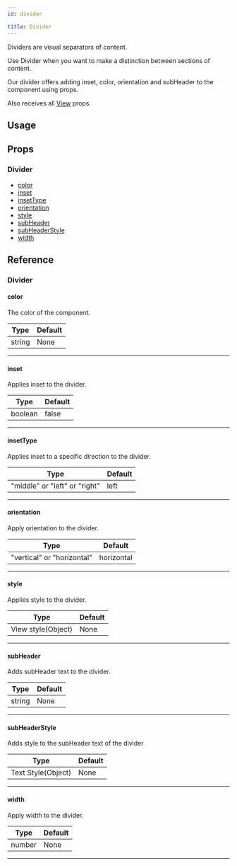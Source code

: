 ```yaml
---
id: divider

title: Divider
---
```






Dividers are visual separators of content.

Use Divider when you want to make a distinction between sections of content.

Our divider offers adding inset, color, orientation and subHeader to the component using props.

Also receives all [View](https://reactnative.dev/docs/view#props) props.

## Usage

<Snack />

## Props

### Divider

- [color](#color)
- [inset](#inset)
- [insetType](#insettype)
- [orientation](#orientation)
- [style](#style)
- [subHeader](#subheader)
- [subHeaderStyle](#subheaderstyle)
- [width](#width)

## Reference

### Divider

#### color

The color of the component.

| Type   | Default |
| ------ | ------- |
| string | None    |

---

#### inset

Applies inset to the divider.

| Type    | Default |
| ------- | ------- |
| boolean | false   |

---

#### insetType

Applies inset to a specific direction to the divider.

| Type                          | Default |
| ----------------------------- | ------- |
| "middle" or "left" or "right" | left    |

---

#### orientation

Apply orientation to the divider.

| Type                       | Default    |
| -------------------------- | ---------- |
| "vertical" or "horizontal" | horizontal |

---

#### style

Applies style to the divider.

| Type               | Default |
| ------------------ | ------- |
| View style(Object) | None    |

---

#### subHeader

Adds subHeader text to the divider.

| Type   | Default |
| ------ | ------- |
| string | None    |

---

#### subHeaderStyle

Adds style to the subHeader text of the divider

| Type               | Default |
| ------------------ | ------- |
| Text Style(Object) | None    |

---

#### width

Apply width to the divider.

| Type   | Default |
| ------ | ------- |
| number | None    |

---
